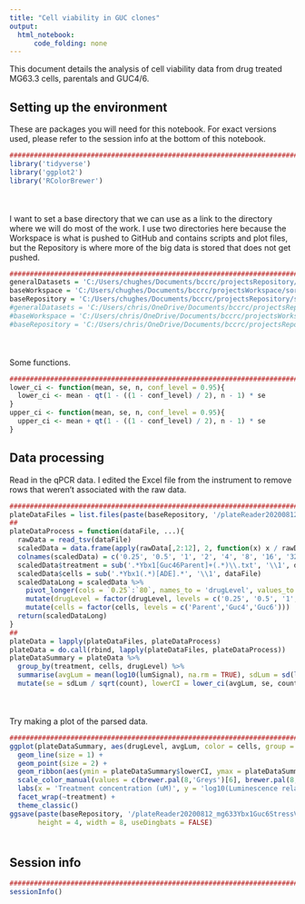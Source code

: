 ```yaml
---
title: "Cell viability in GUC clones"
output:
  html_notebook:
      code_folding: none
---
```


This document details the analysis of cell viability data from drug treated MG63.3 cells, parentals and GUC4/6.

## Setting up the environment

These are packages you will need for this notebook. For exact versions used, please refer to the session info at the bottom of this notebook.

```r
##########################################################################################
library('tidyverse')
library('ggplot2')
library('RColorBrewer')
```

<div style="margin-bottom:50px;"></div>

I want to set a base directory that we can use as a link to the directory where we will do most of the work. I use two directories here because the Workspace is what is pushed to GitHub and contains scripts and plot files, but the Repository is where more of the big data is stored that does not get pushed.

```r
##########################################################################################
generalDatasets = 'C:/Users/chughes/Documents/bccrc/projectsRepository/generalDatasets'
baseWorkspace = 'C:/Users/chughes/Documents/bccrc/projectsWorkspace/sorensenLab/relatedToYbx1'
baseRepository = 'C:/Users/chughes/Documents/bccrc/projectsRepository/sorensenLab/relatedToYbx1'
#generalDatasets = 'C:/Users/chris/OneDrive/Documents/bccrc/projectsRepository/generalDatasets'
#baseWorkspace = 'C:/Users/chris/OneDrive/Documents/bccrc/projectsWorkspace/sorensenLab/relatedToYbx1'
#baseRepository = 'C:/Users/chris/OneDrive/Documents/bccrc/projectsRepository/sorensenLab/relatedToYbx1'
```

<div style="margin-bottom:50px;"></div>

Some functions.

```r
##########################################################################################
lower_ci <- function(mean, se, n, conf_level = 0.95){
  lower_ci <- mean - qt(1 - ((1 - conf_level) / 2), n - 1) * se
}
upper_ci <- function(mean, se, n, conf_level = 0.95){
  upper_ci <- mean + qt(1 - ((1 - conf_level) / 2), n - 1) * se
}
```

## Data processing

Read in the qPCR data. I edited the Excel file from the instrument to remove rows that weren't associated with the raw data.

```r
##########################################################################################
plateDataFiles = list.files(paste(baseRepository, '/plateReader20200812_mg633Ybx1Guc6StressViability/', sep = ''), pattern = '[ent]\\.txt', full.names = TRUE)
##
plateDataProcess = function(dataFile, ...){
  rawData = read_tsv(dataFile)
  scaledData = data.frame(apply(rawData[,2:12], 2, function(x) x / rawData[,1]))
  colnames(scaledData) = c('0.25', '0.5', '1', '2', '4', '8', '16', '32', '48', '64', '80')
  scaledData$treatment = sub('.*Ybx1[Guc46Parent]+(.*)\\.txt', '\\1', dataFile)
  scaledData$cells = sub('.*Ybx1(.*)[ADE].*', '\\1', dataFile)
  scaledDataLong = scaledData %>%
    pivot_longer(cols = `0.25`:`80`, names_to = 'drugLevel', values_to = 'lumSignal') %>%
    mutate(drugLevel = factor(drugLevel, levels = c('0.25', '0.5', '1', '2', '4', '8', '16', '32', '48', '64', '80'))) %>%
    mutate(cells = factor(cells, levels = c('Parent','Guc4','Guc6')))
  return(scaledDataLong)
}
##
plateData = lapply(plateDataFiles, plateDataProcess)
plateData = do.call(rbind, lapply(plateDataFiles, plateDataProcess))
plateDataSummary = plateData %>%
  group_by(treatment, cells, drugLevel) %>%
  summarise(avgLum = mean(log10(lumSignal), na.rm = TRUE), sdLum = sd(log10(lumSignal), na.rm = TRUE), count = n()) %>%
  mutate(se = sdLum / sqrt(count), lowerCI = lower_ci(avgLum, se, count), upperCI = upper_ci(avgLum, se, count))
```

<div style="margin-bottom:50px;"></div>

Try making a plot of the parsed data.

```r
##########################################################################################
ggplot(plateDataSummary, aes(drugLevel, avgLum, color = cells, group = cells)) +
  geom_line(size = 1) +
  geom_point(size = 2) +
  geom_ribbon(aes(ymin = plateDataSummary$lowerCI, ymax = plateDataSummary$upperCI), linetype = 2, alpha = 0.1) +
  scale_color_manual(values = c(brewer.pal(8,'Greys')[6], brewer.pal(8,'RdBu')[2:1])) +
  labs(x = 'Treatment concentration (uM)', y = 'log10(Luminescence relative to 0uM)', title = 'YBX1 GUC clone viability') +
  facet_wrap(~treatment) +
  theme_classic()
ggsave(paste(baseRepository, '/plateReader20200812_mg633Ybx1Guc6StressViability/line_gucCloneViabilityCurves.pdf', sep = ''),
       height = 4, width = 8, useDingbats = FALSE)
```

<div style="margin-bottom:50px;"></div>

## Session info

```r
##########################################################################################
sessionInfo()
```







